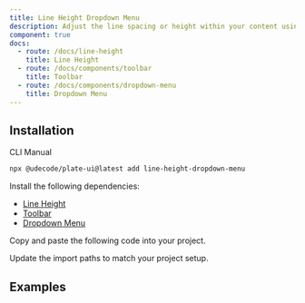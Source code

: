 ```yaml
---
title: Line Height Dropdown Menu
description: Adjust the line spacing or height within your content using a dropdown menu.
component: true
docs:
  - route: /docs/line-height
    title: Line Height
  - route: /docs/components/toolbar
    title: Toolbar
  - route: /docs/components/dropdown-menu
    title: Dropdown Menu
---
```


<ComponentPreview name="playground-demo" id="lineheight" />

## Installation

<Tabs defaultValue="cli">

<TabsList>
<TabsTrigger value="cli">CLI</TabsTrigger>
<TabsTrigger value="manual">Manual</TabsTrigger>
</TabsList>
<TabsContent value="cli">

```bash
npx @udecode/plate-ui@latest add line-height-dropdown-menu
```

</TabsContent>

<TabsContent value="manual">

<Steps>

<Step>

Install the following dependencies:

- [Line Height](/docs/line-height)
- [Toolbar](/docs/components/toolbar)
- [Dropdown Menu](/docs/components/dropdown-menu)

</Step>

<Step>

Copy and paste the following code into your project.

</Step>

<ComponentSource name="line-height-dropdown-menu" />

<Step>

Update the import paths to match your project setup.

</Step>

</Steps>

</TabsContent>

</Tabs>

## Examples

<ComponentSource src="../../templates/plate-playground-template/src/components/plate-ui/fixed-toolbar-buttons.tsx" />
